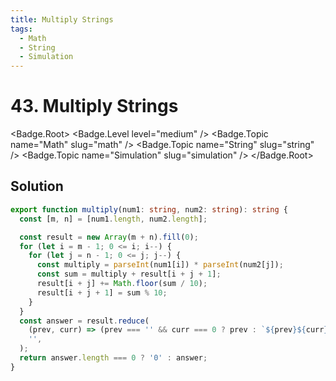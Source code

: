 ```yaml
---
title: Multiply Strings
tags:
  - Math
  - String
  - Simulation
---
```


# 43. Multiply Strings

<Badge.Root>
  <Badge.Level level="medium" />
  <Badge.Topic name="Math" slug="math" />
  <Badge.Topic name="String" slug="string" />
  <Badge.Topic name="Simulation" slug="simulation" />
</Badge.Root>

## Solution

```typescript filename="solution.ts" copy
export function multiply(num1: string, num2: string): string {
  const [m, n] = [num1.length, num2.length];

  const result = new Array(m + n).fill(0);
  for (let i = m - 1; 0 <= i; i--) {
    for (let j = n - 1; 0 <= j; j--) {
      const multiply = parseInt(num1[i]) * parseInt(num2[j]);
      const sum = multiply + result[i + j + 1];
      result[i + j] += Math.floor(sum / 10);
      result[i + j + 1] = sum % 10;
    }
  }
  const answer = result.reduce(
    (prev, curr) => (prev === '' && curr === 0 ? prev : `${prev}${curr}`),
    '',
  );
  return answer.length === 0 ? '0' : answer;
}
```

<ProblemLink
  codingSite="leetcode"
  href="https://leetcode.com/problems/multiply-strings"
  title="Multiply Strings"
/>
